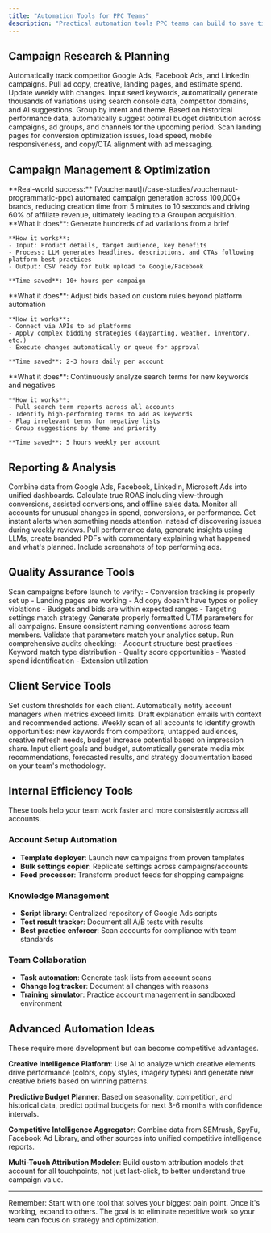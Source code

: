 ```yaml
---
title: "Automation Tools for PPC Teams"
description: "Practical automation tools PPC teams can build to save time and scale operations"
---
```


## Campaign Research & Planning

<CardGroup cols={2}>
  <Card title="Competitor Ad Spy Tool" icon="eye">
    Automatically track competitor Google Ads, Facebook Ads, and LinkedIn campaigns. Pull ad copy, creative, landing pages, and estimate spend. Update weekly with changes.
  </Card>

  <Card title="Keyword Expansion Tool" icon="expand">
    Input seed keywords, automatically generate thousands of variations using search console data, competitor domains, and AI suggestions. Group by intent and theme.
  </Card>

  <Card title="Budget Allocation Optimizer" icon="calculator">
    Based on historical performance data, automatically suggest optimal budget distribution across campaigns, ad groups, and channels for the upcoming period.
  </Card>

  <Card title="Landing Page Analyzer" icon="file-code">
    Scan landing pages for conversion optimization issues, load speed, mobile responsiveness, and copy/CTA alignment with ad messaging.
  </Card>
</CardGroup>

## Campaign Management & Optimization

<Note>
**Real-world success:** [Vouchernaut](/case-studies/vouchernaut-programmatic-ppc) automated campaign generation across 100,000+ brands, reducing creation time from 5 minutes to 10 seconds and driving 60% of affiliate revenue, ultimately leading to a Groupon acquisition.
</Note>

<AccordionGroup>
  <Accordion title="Bulk Ad Copy Generator">
    **What it does**: Generate hundreds of ad variations from a brief

    **How it works**:
    - Input: Product details, target audience, key benefits
    - Process: LLM generates headlines, descriptions, and CTAs following platform best practices
    - Output: CSV ready for bulk upload to Google/Facebook

    **Time saved**: 10+ hours per campaign
  </Accordion>

  <Accordion title="Automated Bid Management System">
    **What it does**: Adjust bids based on custom rules beyond platform automation

    **How it works**:
    - Connect via APIs to ad platforms
    - Apply complex bidding strategies (dayparting, weather, inventory, etc.)
    - Execute changes automatically or queue for approval

    **Time saved**: 2-3 hours daily per account
  </Accordion>

  <Accordion title="Search Term Mining Tool">
    **What it does**: Continuously analyze search terms for new keywords and negatives

    **How it works**:
    - Pull search term reports across all accounts
    - Identify high-performing terms to add as keywords
    - Flag irrelevant terms for negative lists
    - Group suggestions by theme and priority

    **Time saved**: 5 hours weekly per account
  </Accordion>
</AccordionGroup>

## Reporting & Analysis

<Tabs>
  <Tab title="Cross-Channel Dashboard">
    Combine data from Google Ads, Facebook, LinkedIn, Microsoft Ads into unified dashboards. Calculate true ROAS including view-through conversions, assisted conversions, and offline sales data.
  </Tab>

  <Tab title="Anomaly Detection System">
    Monitor all accounts for unusual changes in spend, conversions, or performance. Get instant alerts when something needs attention instead of discovering issues during weekly reviews.
  </Tab>

  <Tab title="Client Report Generator">
    Pull performance data, generate insights using LLMs, create branded PDFs with commentary explaining what happened and what's planned. Include screenshots of top performing ads.
  </Tab>
</Tabs>

## Quality Assurance Tools

<Steps>
  <Step title="Pre-Launch Checklist Automation">
    Scan campaigns before launch to verify:
    - Conversion tracking is properly set up
    - Landing pages are working
    - Ad copy doesn't have typos or policy violations
    - Budgets and bids are within expected ranges
    - Targeting settings match strategy
  </Step>

  <Step title="URL Parameter Builder">
    Generate properly formatted UTM parameters for all campaigns. Ensure consistent naming conventions across team members. Validate that parameters match your analytics setup.
  </Step>

  <Step title="Account Audit Tool">
    Run comprehensive audits checking:
    - Account structure best practices
    - Keyword match type distribution
    - Quality score opportunities
    - Wasted spend identification
    - Extension utilization
  </Step>
</Steps>

## Client Service Tools

<Card title="Performance Alert System">
  Set custom thresholds for each client. Automatically notify account managers when metrics exceed limits. Draft explanation emails with context and recommended actions.
</Card>

<Card title="Opportunity Identifier">
  Weekly scan of all accounts to identify growth opportunities: new keywords from competitors, untapped audiences, creative refresh needs, budget increase potential based on impression share.
</Card>

<Card title="Proposal Generator">
  Input client goals and budget, automatically generate media mix recommendations, forecasted results, and strategy documentation based on your team's methodology.
</Card>

## Internal Efficiency Tools

<Info>
These tools help your team work faster and more consistently across all accounts.
</Info>

### Account Setup Automation
- **Template deployer**: Launch new campaigns from proven templates
- **Bulk settings copier**: Replicate settings across campaigns/accounts
- **Feed processor**: Transform product feeds for shopping campaigns

### Knowledge Management
- **Script library**: Centralized repository of Google Ads scripts
- **Test result tracker**: Document all A/B tests with results
- **Best practice enforcer**: Scan accounts for compliance with team standards

### Team Collaboration
- **Task automation**: Generate task lists from account scans
- **Change log tracker**: Document all changes with reasons
- **Training simulator**: Practice account management in sandboxed environment

## Advanced Automation Ideas

<Tip>
These require more development but can become competitive advantages.
</Tip>

**Creative Intelligence Platform**: Use AI to analyze which creative elements drive performance (colors, copy styles, imagery types) and generate new creative briefs based on winning patterns.

**Predictive Budget Planner**: Based on seasonality, competition, and historical data, predict optimal budgets for next 3-6 months with confidence intervals.

**Competitive Intelligence Aggregator**: Combine data from SEMrush, SpyFu, Facebook Ad Library, and other sources into unified competitive intelligence reports.

**Multi-Touch Attribution Modeler**: Build custom attribution models that account for all touchpoints, not just last-click, to better understand true campaign value.

---

<Note>
Remember: Start with one tool that solves your biggest pain point. Once it's working, expand to others. The goal is to eliminate repetitive work so your team can focus on strategy and optimization.
</Note>